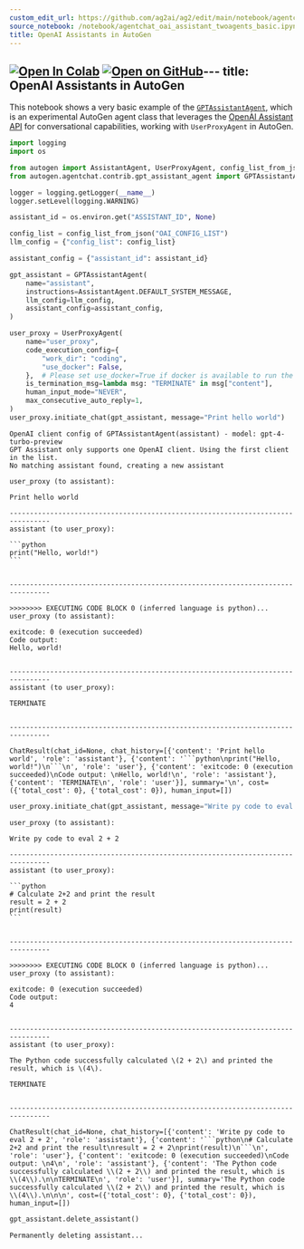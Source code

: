 ```yaml
---
custom_edit_url: https://github.com/ag2ai/ag2/edit/main/notebook/agentchat_oai_assistant_twoagents_basic.ipynb
source_notebook: /notebook/agentchat_oai_assistant_twoagents_basic.ipynb
title: OpenAI Assistants in AutoGen
---
```


<a href="https://colab.research.google.com/github/ag2ai/ag2/blob/main/notebook/agentchat_oai_assistant_twoagents_basic.ipynb" class="colab-badge" target="_blank"><img noZoom src="https://colab.research.google.com/assets/colab-badge.svg" alt="Open In Colab" /></a>
<a href="https://github.com/ag2ai/ag2/blob/main/notebook/agentchat_oai_assistant_twoagents_basic.ipynb" class="github-badge" target="_blank"><img noZoom src="https://img.shields.io/badge/Open%20on%20GitHub-grey?logo=github" alt="Open on GitHub" /></a>---
title: OpenAI Assistants in AutoGen
---




This notebook shows a very basic example of the
[`GPTAssistantAgent`](https://github.com/ag2ai/ag2/blob/main/autogen/agentchat/contrib/gpt_assistant_agent.py),
which is an experimental AutoGen agent class that leverages the [OpenAI
Assistant API](https://platform.openai.com/docs/assistants/overview) for
conversational capabilities, working with `UserProxyAgent` in AutoGen.

```python
import logging
import os

from autogen import AssistantAgent, UserProxyAgent, config_list_from_json
from autogen.agentchat.contrib.gpt_assistant_agent import GPTAssistantAgent

logger = logging.getLogger(__name__)
logger.setLevel(logging.WARNING)

assistant_id = os.environ.get("ASSISTANT_ID", None)

config_list = config_list_from_json("OAI_CONFIG_LIST")
llm_config = {"config_list": config_list}

assistant_config = {"assistant_id": assistant_id}

gpt_assistant = GPTAssistantAgent(
    name="assistant",
    instructions=AssistantAgent.DEFAULT_SYSTEM_MESSAGE,
    llm_config=llm_config,
    assistant_config=assistant_config,
)

user_proxy = UserProxyAgent(
    name="user_proxy",
    code_execution_config={
        "work_dir": "coding",
        "use_docker": False,
    },  # Please set use_docker=True if docker is available to run the generated code. Using docker is safer than running the generated code directly.
    is_termination_msg=lambda msg: "TERMINATE" in msg["content"],
    human_input_mode="NEVER",
    max_consecutive_auto_reply=1,
)
user_proxy.initiate_chat(gpt_assistant, message="Print hello world")
```

``` text
OpenAI client config of GPTAssistantAgent(assistant) - model: gpt-4-turbo-preview
GPT Assistant only supports one OpenAI client. Using the first client in the list.
No matching assistant found, creating a new assistant
```

```` text
user_proxy (to assistant):

Print hello world

--------------------------------------------------------------------------------
assistant (to user_proxy):

```python
print("Hello, world!")
```


--------------------------------------------------------------------------------

>>>>>>>> EXECUTING CODE BLOCK 0 (inferred language is python)...
user_proxy (to assistant):

exitcode: 0 (execution succeeded)
Code output: 
Hello, world!


--------------------------------------------------------------------------------
assistant (to user_proxy):

TERMINATE


--------------------------------------------------------------------------------
````

``` text
ChatResult(chat_id=None, chat_history=[{'content': 'Print hello world', 'role': 'assistant'}, {'content': '```python\nprint("Hello, world!")\n```\n', 'role': 'user'}, {'content': 'exitcode: 0 (execution succeeded)\nCode output: \nHello, world!\n', 'role': 'assistant'}, {'content': 'TERMINATE\n', 'role': 'user'}], summary='\n', cost=({'total_cost': 0}, {'total_cost': 0}), human_input=[])
```

```python
user_proxy.initiate_chat(gpt_assistant, message="Write py code to eval 2 + 2", clear_history=True)
```

```` text
user_proxy (to assistant):

Write py code to eval 2 + 2

--------------------------------------------------------------------------------
assistant (to user_proxy):

```python
# Calculate 2+2 and print the result
result = 2 + 2
print(result)
```


--------------------------------------------------------------------------------

>>>>>>>> EXECUTING CODE BLOCK 0 (inferred language is python)...
user_proxy (to assistant):

exitcode: 0 (execution succeeded)
Code output: 
4


--------------------------------------------------------------------------------
assistant (to user_proxy):

The Python code successfully calculated \(2 + 2\) and printed the result, which is \(4\).

TERMINATE


--------------------------------------------------------------------------------
````

``` text
ChatResult(chat_id=None, chat_history=[{'content': 'Write py code to eval 2 + 2', 'role': 'assistant'}, {'content': '```python\n# Calculate 2+2 and print the result\nresult = 2 + 2\nprint(result)\n```\n', 'role': 'user'}, {'content': 'exitcode: 0 (execution succeeded)\nCode output: \n4\n', 'role': 'assistant'}, {'content': 'The Python code successfully calculated \\(2 + 2\\) and printed the result, which is \\(4\\).\n\nTERMINATE\n', 'role': 'user'}], summary='The Python code successfully calculated \\(2 + 2\\) and printed the result, which is \\(4\\).\n\n\n', cost=({'total_cost': 0}, {'total_cost': 0}), human_input=[])
```

```python
gpt_assistant.delete_assistant()
```

``` text
Permanently deleting assistant...
```
